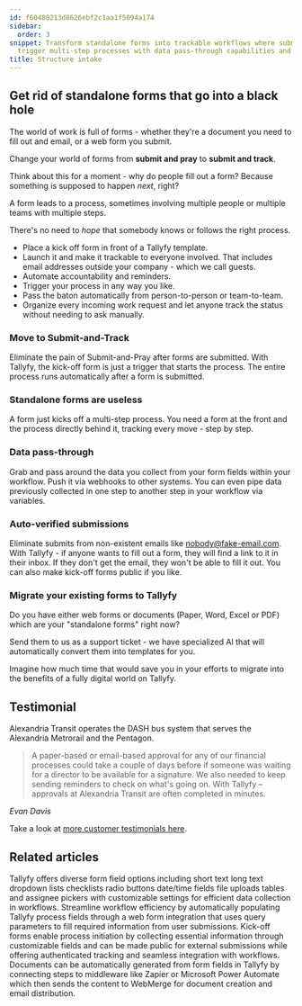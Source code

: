 ```yaml
---
id: f60480213d8626ebf2c1aa1f5094a174
sidebar:
  order: 3
snippet: Transform standalone forms into trackable workflows where submissions automatically
  trigger multi-step processes with data pass-through capabilities and automated accountability.
title: Structure intake
---
```


## Get rid of standalone forms that go into a black hole

The world of work is full of forms - whether they're a document you need to fill out and email, or a web form you submit.

Change your world of forms from **submit and pray** to **submit and track**.

Think about this for a moment - why do people fill out a form? Because something is supposed to happen _next_, right?

A form leads to a process, sometimes involving multiple people or multiple teams with multiple steps.

There's no need to _hope_ that somebody knows or follows the right process.

* Place a kick off form in front of a Tallyfy template.
* Launch it and make it trackable to everyone involved. That includes email addresses  outside your company - which we call guests.
* Automate accountability and reminders.
* Trigger your process in any way you like.
* Pass the baton automatically from person-to-person or team-to-team.
* Organize every incoming work request and let anyone track the status without needing to ask manually.

<lite-vimeo videoid="903080370"></lite-vimeo>

### Move to Submit-and-Track

Eliminate the pain of Submit-and-Pray after forms are submitted. With Tallyfy, the kick-off form is just a trigger that starts the process. The entire process runs automatically after a form is submitted.

### Standalone forms are useless

A form just kicks off a multi-step process. You need a form at the front and the process directly behind it, tracking every move - step by step.

### Data pass-through

Grab and pass around the data you collect from your form fields within your workflow. Push it via webhooks to other systems. You can even pipe data previously collected in one step to another step in your workflow via variables.

### Auto-verified submissions

Eliminate submits from non-existent emails like nobody@fake-email.com. With Tallyfy - if anyone wants to fill out a form, they will find a link to it in their inbox. If they don't get the email, they won't be able to fill it out. You can also make kick-off forms public if you like.

### Migrate your existing forms to Tallyfy

Do you have either web forms or documents (Paper, Word, Excel or PDF) which are your "standalone forms" right now?

Send them to us as a support ticket - we have specialized AI that will automatically convert them into templates for you.

Imagine how much time that would save you in your efforts to migrate into the benefits of a fully digital world on Tallyfy.

## Testimonial

Alexandria Transit operates the DASH bus system that serves the Alexandria Metrorail and the Pentagon.

> A paper-based or email-based approval for any of our financial processes could take a couple of days before if someone was waiting for a director to be available for a signature. We also needed to keep sending reminders to check on what's going on. With Tallyfy – approvals at Alexandria Transit are often completed in minutes.

_Evan Davis_

Take a look at [more customer testimonials here](https://tallyfy.com/customers/).


## Related articles
<CardGrid>
<LinkTitleCard header="<b>Tasks > Types of form fields</b>" href="/products/pro/tracking-and-tasks/tasks/what-are-form-fields-in-tallyfy/" > Tallyfy offers diverse form field options including short text long text dropdown lists checklists radio buttons date/time fields file uploads tables and assignee pickers with customizable settings for efficient data collection in workflows. </LinkTitleCard>
<LinkTitleCard header="<b>Launching > Launch a process from a web form</b>" href="/products/pro/launching/how-to-launch-a-tallyfy-process-from-a-webform/" > Streamline workflow efficiency by automatically populating Tallyfy process fields through a web form integration that uses query parameters to fill required information from user submissions. </LinkTitleCard>
<LinkTitleCard header="<b>Triggers > Launch via a kick-off form</b>" href="/products/pro/launching/triggers/kick-off-forms/" > Kick-off forms enable process initiation by collecting essential information through customizable fields and can be made public for external submissions while offering authenticated tracking and seamless integration with workflows. </LinkTitleCard>
<LinkTitleCard header="<b>Documents > Send data to document creation systems</b>" href="/products/pro/documenting/documents/how-to-generate-documents-from-form-fields/" > Documents can be automatically generated from form fields in Tallyfy by connecting steps to middleware like Zapier or Microsoft Power Automate which then sends the content to WebMerge for document creation and email distribution. </LinkTitleCard>
</CardGrid>